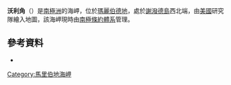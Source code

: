 {{coord|74|24|S|132|47|W|display=title}}

'''沃利角'''（{{lang-en|Worley Point}}）是[[南極洲|南極洲]]的海岬，位於[[瑪麗伯德地|瑪麗伯德地]]，處於[[謝潑德島|謝潑德島]]西北端，由[[美國|美國]]研究隊繪入地圖，該海岬現時由[[南極條約體系|南極條約體系]]管理。

==參考資料==
*{{usgs-gazetteer}}

{{DEFAULTSORT:Worley Point}}
[[Category:馬里伯地海岬|Category:馬里伯地海岬]]


{{MarieByrdLand-geo-stub}}
